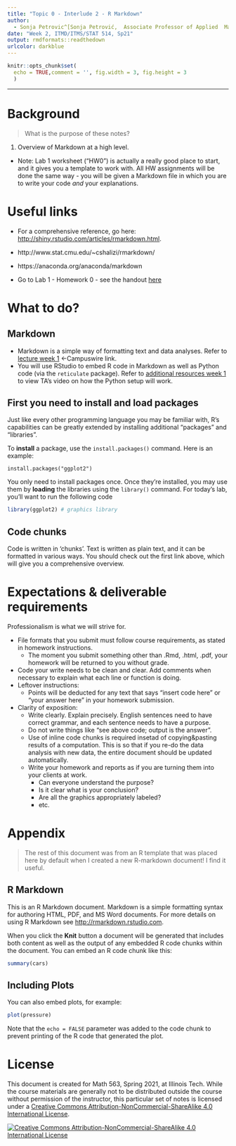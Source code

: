 ```yaml
---
title: "Topic 0 - Interlude 2 - R Markdown" 
author: 
  - Sonja Petrovic^[Sonja Petrović,  Associate Professor of Applied  Mathematics, College of Computing, Illinios Tech.  [Homepage](https://www.SonjaPetrovicStats.com), [Email](mailto:sonja.petrovic@iit.edu).] 
date: "Week 2, ITMD/ITMS/STAT 514, Sp21"
output: rmdformats::readthedown
urlcolor: darkblue
---
```


```r
knitr::opts_chunk$set(
  echo = TRUE,comment = '', fig.width = 3, fig.height = 3
  )
```


--- 

# Background 

> What is the purpose of these notes? 

1. Overview of Markdown at a high level.  
  * Note: Lab 1 worksheet ("HW0") is  actually a really good place to start, and it gives you a template to work with. All HW assignments will be done the  same way - you will be given a Markdown file  in which you are to write your code *and* your  explanations. 

# Useful links

* For a comprehensive reference,  go here: [http://shiny.rstudio.com/articles/rmarkdown.html](http://shiny.rstudio.com/articles/rmarkdown.html). 

* http://www.stat.cmu.edu/~cshalizi/rmarkdown/ 

* https://anaconda.org/anaconda/markdown


* Go to Lab 1 - Homework 0 - see the handout [here](https://htmlpreview.github.io/?https://github.com/Sondzus/StatsAnalytics/blob/master/next.%20week/514-0.1-handout-AboutRandPython.html)


#  What to  do?  

## Markdown

* Markdown is a simple way of formatting text and data analyses. Refer to [lecture week 1](https://campuswire.com/c/G961E3137/feed/9) $\leftarrow$Campuswire link.
* You will use RStudio to embed R code in Markdown as well as Python code (via the `reticulate` package). Refer to [additional resources week 1](https://campuswire.com/c/G961E3137/feed/10) to view TA's video on how the Python setup will work. 

## First you need  to install and load packages

Just like every other programming language you may be familiar with, R's capabilities can be greatly extended by installing additional "packages" and "libraries".

To **install** a package, use the `install.packages()` command.  Here is an example: 

```
install.packages("ggplot2")
```

You only need to install packages once.  Once they're installed, you may use them by **loading** the libraries using the `library()` command.  For today's lab, you'll want to run the following code

```r
library(ggplot2) # graphics library
```

## Code chunks 

Code is written in 'chunks'. Text  is written as plain text, and it can be formatted  in various ways. 
You should check out the first link above, which will give you a comprehensive overview. 

#  Expectations & deliverable requirements

Professionalism is  what we  will strive for.

* File formats that you submit must follow course requirements, as  stated  in homework instructions.  
  * The moment you submit something other  than .Rmd, .html, .pdf, your homework will be returned  to you without grade.  
* Code your write needs to  be clean and clear. Add comments when  necessary to explain what each line or function is doing.
* Leftover  instructions: 
  * Points will be deducted  for any text that  says "insert  code  here" or "your answer here" in your homework submission.
* Clarity  of exposition:
  * Write clearly. Explain precisely. English sentences need to have correct grammar, and each sentence needs to have a purpose. 
  * Do not write things like "see above code; output is the answer". 
  * Use of inline code chunks is  required insetad  of copying&pasting results of a computation. This is so  that if you re-do the data analysis with new data, the entire document should be updated automatically.
  * Write your homework and reports as if  you are turning them into your clients at work. 
    * Can everyone understand the purpose? 
    * Is it clear what is your conclusion?
    * Are all the graphics appropriately labeled?
    * etc. 


# Appendix

> The rest of this document was from an R template that was placed here by default when I created a new R-markdown document! I find it useful. 


## R Markdown

This is an R Markdown document. Markdown is a simple formatting syntax for authoring HTML, PDF, and MS Word documents. For more details on using R Markdown see <http://rmarkdown.rstudio.com>.

When you click the **Knit** button a document will be generated that includes both content as well as the output of any embedded R code chunks within the document. You can embed an R code chunk like this:

```r
summary(cars)
```

## Including Plots

You can also embed plots, for example:

```r
plot(pressure)
```

Note that the `echo = FALSE` parameter was added to the code chunk to prevent printing of the R code that generated the plot.




# License

This document  is created for Math 563, Spring 2021, at Illinois Tech. 
While the course materials are generally not  to be distributed outside the course without permission of the instructor,  this particular set of notes is licensed under a [Creative Commons Attribution-NonCommercial-ShareAlike 4.0 International License](https://creativecommons.org/licenses/by-nc-sa/4.0/).


[![Creative Commons Attribution-NonCommercial-ShareAlike 4.0 International License][image]][hyperlink]

  [hyperlink]: https://creativecommons.org/licenses/by-nc-sa/4.0/
  [image]: https://i.creativecommons.org/l/by-nc-sa/4.0/88x31.png
    


